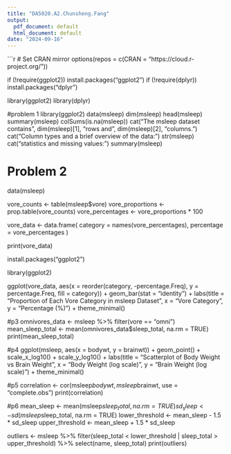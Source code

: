 ```yaml
---
title: "DA5020.A2.Chunsheng.Fang"
output: 
  pdf_document: default
  html_document: default
date: "2024-09-16"
---
```



```r
# Set CRAN mirror
options(repos = c(CRAN = "https://cloud.r-project.org/"))

if (!require(ggplot2)) install.packages("ggplot2")
if (!require(dplyr)) install.packages("dplyr")

library(ggplot2)
library(dplyr)

#problem 1
library(ggplot2)
data(msleep)
dim(msleep)
head(msleep)
summary(msleep)
colSums(is.na(msleep))
cat("The msleep dataset contains", dim(msleep)[1], "rows and", dim(msleep)[2], "columns.\n")
cat("Column types and a brief overview of the data:\n")
str(msleep)
cat("\nSummary statistics and missing values:\n")
summary(msleep)


# Problem 2

data(msleep)

vore_counts <- table(msleep$vore)
vore_proportions <- prop.table(vore_counts)
vore_percentages <- vore_proportions * 100

vore_data <- data.frame(
  category = names(vore_percentages),
  percentage = vore_percentages
)

print(vore_data)


install.packages("ggplot2")

library(ggplot2)

ggplot(vore_data, aes(x = reorder(category, -percentage.Freq), y = percentage.Freq, fill = category)) +
  geom_bar(stat = "identity") +
  labs(title = "Proportion of Each Vore Category in msleep Dataset",
       x = "Vore Category",
       y = "Percentage (%)") +
  theme_minimal()


#p3
omnivores_data <- msleep %>%
  filter(vore == "omni")
mean_sleep_total <- mean(omnivores_data$sleep_total, na.rm = TRUE)
print(mean_sleep_total)

#p4
ggplot(msleep, aes(x = bodywt, y = brainwt)) +
  geom_point() +
  scale_x_log10() +
  scale_y_log10() +
  labs(title = "Scatterplot of Body Weight vs Brain Weight",
       x = "Body Weight (log scale)",
       y = "Brain Weight (log scale)") +
  theme_minimal()


#p5
correlation <- cor(msleep$bodywt, msleep$brainwt, use = "complete.obs")
print(correlation)


#p6
mean_sleep <- mean(msleep$sleep_total, na.rm = TRUE)
sd_sleep <- sd(msleep$sleep_total, na.rm = TRUE)
lower_threshold <- mean_sleep - 1.5 * sd_sleep
upper_threshold <- mean_sleep + 1.5 * sd_sleep

outliers <- msleep %>%
  filter(sleep_total < lower_threshold | sleep_total > upper_threshold) %>%
  select(name, sleep_total)
print(outliers)
